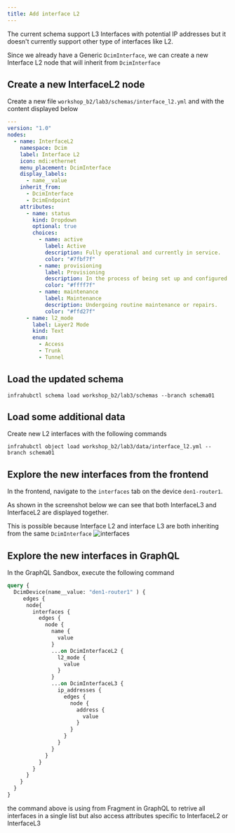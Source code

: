 ```yaml
---
title: Add interface L2
---
```



The current schema support L3 Interfaces with potential IP addresses but it doesn't currently support other type of interfaces like L2.

Since we already have a Generic `DcimInterface`, we can create a new Interface L2 node that will inherit from `DcimInterface`

## Create a new InterfaceL2 node

Create a new file `workshop_b2/lab3/schemas/interface_l2.yml` and with the content displayed below

```yaml
---
version: "1.0"
nodes:
  - name: InterfaceL2
    namespace: Dcim
    label: Interface L2
    icon: mdi:ethernet
    menu_placement: DcimInterface
    display_labels:
      - name__value
    inherit_from:
      - DcimInterface
      - DcimEndpoint
    attributes:
      - name: status
        kind: Dropdown
        optional: true
        choices:
          - name: active
            label: Active
            description: Fully operational and currently in service.
            color: "#7fbf7f"
          - name: provisioning
            label: Provisioning
            description: In the process of being set up and configured.
            color: "#ffff7f"
          - name: maintenance
            label: Maintenance
            description: Undergoing routine maintenance or repairs.
            color: "#ffd27f"
      - name: l2_mode
        label: Layer2 Mode
        kind: Text
        enum:
          - Access
          - Trunk
          - Tunnel
```

## Load the updated schema

```shell
infrahubctl schema load workshop_b2/lab3/schemas --branch schema01
```

## Load some additional data

Create new L2 interfaces with the following commands

```shell
infrahubctl object load workshop_b2/lab3/data/interface_l2.yml --branch schema01
```

## Explore the new interfaces from the frontend

In the frontend, navigate to the `interfaces` tab on the device `den1-router1`.

As shown in the screenshot below we can see that both InterfaceL3 and InterfaceL2 are displayed together.

This is possible because Interface L2 and interface L3 are both inheriting from the same `DcimInterface`
![interfaces](../images/lab3/interfaces.png)

## Explore the new interfaces in GraphQL

In the GraphQL Sandbox, execute the following command

```graphql
query {
  DcimDevice(name__value: "den1-router1" ) {
     edges {
      node{
        interfaces {
          edges {
            node {
              name {
                value
              }
              ...on DcimInterfaceL2 {
                l2_mode {
                  value
                }
              }
              ...on DcimInterfaceL3 {
                ip_addresses {
                  edges {
                    node {
                      address {
                        value
                      }
                    }
                  }
                }
              }
            }
          }
        }
      }
    }
  }
}
```

the command above is using from Fragment in GraphQL to retrive all interfaces in a single list but also access attributes specific to InterfaceL2 or InterfaceL3